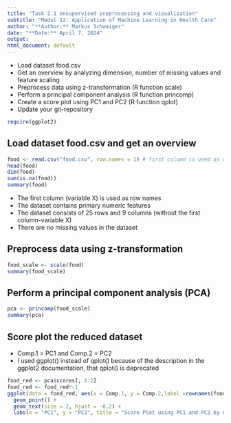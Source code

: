 ```yaml
---
title: "Task 2.1 Unsupervised preprocessing and visualization"
subtitle: "Modul 12: Application of Machine Learning in Health Care"
author: "**Author:** Markus Schwaiger"
date: "**Date:** April 7, 2024"
output:
html_document: default
---
```

- Load dataset food.csv
- Get an overview by analyzing dimension, number of missing values and feature scaling
- Preprocess data using z-transformation (R function scale)
- Perform a principal component analysis (R function princomp)
- Create a score plot using PC1 and PC2 (R function qplot)
- Update your git-repository
```r
require(ggplot2)
```

## Load dataset food.csv and get an overview
```r
food <- read.csv("food.csv", row.names = 1) # first column is used as row names
head(food)
dim(food)
sum(is.na(food))
summary(food)
```
- The first column (variable X) is used as row names
- The dataset contains primary numeric features
- The dataset consists of 25 rows and 9 columns (without the first column-variable X)
- There are no missing values in the dataset

## Preprocess data using z-transformation
```r
food_scale <- scale(food)
summary(food_scale)
```

## Perform a principal component analysis (PCA)
```r
pca <- princomp(food_scale)
summary(pca)
```

## Score plot the reduced dataset
- Comp.1 = PC1 and Comp.2 = PC2
- I used ggplot() instead of qplot() because of the description in the ggplot2 documentation, that qplot() is deprecated
```r
food_red <- pca$scores[, 1:2]
food_red <- food_red*-1
ggplot(data = food_red, aes(x = Comp.1, y = Comp.2,label =rownames(food_red))) +
  geom_point() +
  geom_text(size = 2, hjust = -0.2) +
  labs(x = "PC1", y = "PC2", title = "Score Plot using PC1 and PC2 by Countries")
```